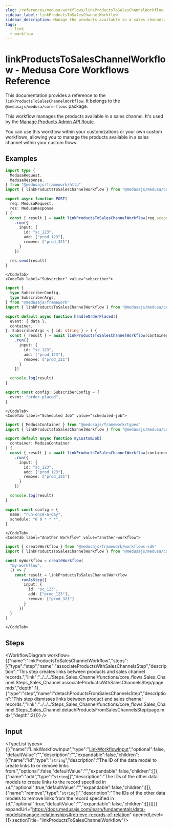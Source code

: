```yaml
---
slug: /references/medusa-workflows/linkProductsToSalesChannelWorkflow
sidebar_label: linkProductsToSalesChannelWorkflow
sidebar_description: Manage the products available in a sales channel.
tags:
  - link
  - workflow
---
```



# linkProductsToSalesChannelWorkflow - Medusa Core Workflows Reference

This documentation provides a reference to the `linkProductsToSalesChannelWorkflow`. It belongs to the `@medusajs/medusa/core-flows` package.

This workflow manages the products available in a sales channel. It's used by the
[Manage Products Admin API Route](https://docs.medusajs.com/api/admin#sales-channels\_postsaleschannelsidproducts).

You can use this workflow within your customizations or your own custom workflows, allowing you to
manage the products available in a sales channel within your custom flows.

<SourceCodeLink link="https://github.com/medusajs/medusa/blob/43aa993971718063bb40e7e3f650ef0e84056d09/packages/core/core-flows/src/sales-channel/workflows/link-products-to-sales-channel.ts#L39" />

## Examples

<CodeTabs group="workflow-exection">
    <CodeTab label="API Route" value="api-route">
    
```ts title="src/api/workflow/route.ts"
import type {
  MedusaRequest,
  MedusaResponse,
} from "@medusajs/framework/http"
import { linkProductsToSalesChannelWorkflow } from "@medusajs/medusa/core-flows"

export async function POST(
  req: MedusaRequest,
  res: MedusaResponse
) {
  const { result } = await linkProductsToSalesChannelWorkflow(req.scope)
    .run({
      input: {
        id: "sc_123",
        add: ["prod_123"],
        remove: ["prod_321"]
      }
    })

  res.send(result)
}
```

    </CodeTab>
    <CodeTab label="Subscriber" value="subscriber">
    
```ts title="src/subscribers/order-placed.ts"
import {
  type SubscriberConfig,
  type SubscriberArgs,
} from "@medusajs/framework"
import { linkProductsToSalesChannelWorkflow } from "@medusajs/medusa/core-flows"

export default async function handleOrderPlaced({
  event: { data },
  container,
}: SubscriberArgs < { id: string } > ) {
  const { result } = await linkProductsToSalesChannelWorkflow(container)
    .run({
      input: {
        id: "sc_123",
        add: ["prod_123"],
        remove: ["prod_321"]
      }
    })

  console.log(result)
}

export const config: SubscriberConfig = {
  event: "order.placed",
}
```

    </CodeTab>
    <CodeTab label="Scheduled Job" value="scheduled-job">
    
```ts title="src/jobs/message-daily.ts"
import { MedusaContainer } from "@medusajs/framework/types"
import { linkProductsToSalesChannelWorkflow } from "@medusajs/medusa/core-flows"

export default async function myCustomJob(
  container: MedusaContainer
) {
  const { result } = await linkProductsToSalesChannelWorkflow(container)
    .run({
      input: {
        id: "sc_123",
        add: ["prod_123"],
        remove: ["prod_321"]
      }
    })

  console.log(result)
}

export const config = {
  name: "run-once-a-day",
  schedule: "0 0 * * *",
}
```

    </CodeTab>
    <CodeTab label="Another Workflow" value="another-workflow">
    
```ts title="src/workflows/my-workflow.ts"
import { createWorkflow } from "@medusajs/framework/workflows-sdk"
import { linkProductsToSalesChannelWorkflow } from "@medusajs/medusa/core-flows"

const myWorkflow = createWorkflow(
  "my-workflow",
  () => {
    const result = linkProductsToSalesChannelWorkflow
      .runAsStep({
        input: {
          id: "sc_123",
          add: ["prod_123"],
          remove: ["prod_321"]
        }
      })
  }
)
```

    </CodeTab>
  </CodeTabs>

## Steps

<WorkflowDiagram workflow={{"name":"linkProductsToSalesChannelWorkflow","steps":[{"type":"step","name":"associateProductsWithSalesChannelsStep","description":"This step creates links between products and sales channel records.","link":"../../../Steps_Sales_Channel/functions/core_flows.Sales_Channel.Steps_Sales_Channel.associateProductsWithSalesChannelsStep/page.mdx","depth":1},{"type":"step","name":"detachProductsFromSalesChannelsStep","description":"This step dismisses links between product and sales channel records.","link":"../../../Steps_Sales_Channel/functions/core_flows.Sales_Channel.Steps_Sales_Channel.detachProductsFromSalesChannelsStep/page.mdx","depth":2}]}} />

## Input

<TypeList types={[{"name":"LinkWorkflowInput","type":"[LinkWorkflowInput](../../../../../types/CommonTypes/types/types.CommonTypes.LinkWorkflowInput/page.mdx)","optional":false,"defaultValue":"","description":"","expandable":false,"children":[{"name":"id","type":"`string`","description":"The ID of the data model to create links to or remove links from.","optional":false,"defaultValue":"","expandable":false,"children":[]},{"name":"add","type":"`string`[]","description":"The IDs of the other data models to create links to the record specified in `id`.","optional":true,"defaultValue":"","expandable":false,"children":[]},{"name":"remove","type":"`string`[]","description":"The IDs of the other data models to remove links from the record specified in `id`.","optional":true,"defaultValue":"","expandable":false,"children":[]}]}]} expandUrl="https://docs.medusajs.com/learn/fundamentals/data-models/manage-relationships#retrieve-records-of-relation" openedLevel={1} sectionTitle="linkProductsToSalesChannelWorkflow"/>
